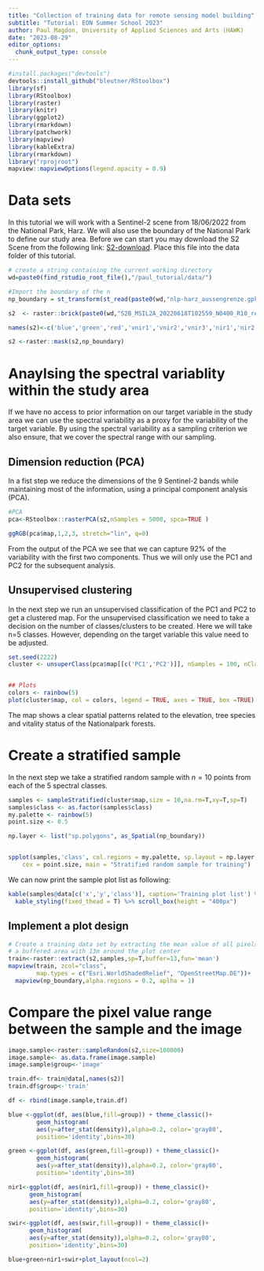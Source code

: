 ```yaml
---
title: "Collection of training data for remote sensing model building"
subtitle: "Tutorial: EON Summer School 2023"
author: Paul Magdon, University of Applied Sciences and Arts (HAWK)
date: "2023-08-29"
editor_options: 
  chunk_output_type: console
---
```




```r

#install.packages("devtools")
devtools::install_github("bleutner/RStoolbox")
library(sf)
library(RStoolbox)
library(raster)
library(knitr)
library(ggplot2)
library(rmarkdown)
library(patchwork)
library(mapview)
library(kableExtra)
library(rmarkdown)
library("rprojroot")
mapview::mapviewOptions(legend.opacity = 0.9)
```

# Data sets

In this tutorial we will work with a Sentinel-2 scene from 18/06/2022 from the
National Park, Harz. We will also use the boundary of the National Park to
define our study area. Before we can start you may download the S2 Scene from
the following link:
[S2-download](https://cloud.hawk.de/index.php/s/Sn2f8bg8GQEqJXR/download/S2B_MSIL2A_20220618T102559_N0400_R10_resampled_harz_np.tif).
Place this file into the data folder of this tutorial. 

```r
# create a string containing the current working directory
wd=paste0(find_rstudio_root_file(),"/paul_tutorial/data/")

#Import the boundary of the n
np_boundary = st_transform(st_read(paste0(wd,"nlp-harz_aussengrenze.gpkg")),25832)

s2  <- raster::brick(paste0(wd,"S2B_MSIL2A_20220618T102559_N0400_R10_resampled_harz_np.tif"))

names(s2)<-c('blue','green','red','vnir1','vnir2','vnir3','nir1','nir2','swir')

s2 <-raster::mask(s2,np_boundary)
```

# Anaylsing the spectral variablity within the study area


If we have no access to prior information on our target variable in the study
area we can use the spectral variability as a proxy for the variability of the
target variable. By using the spectral variability as a sampling criterion we 
also ensure, that we cover the spectral range with our sampling.

## Dimension reduction (PCA)

In a fist step we reduce the dimensions of the 9 Sentinel-2 bands while 
maintaining most of the information, using a principal component analysis (PCA).

```r

#PCA
pca<-RStoolbox::rasterPCA(s2,nSamples = 5000, spca=TRUE )

ggRGB(pca$map,1,2,3, stretch="lin", q=0)

```

From the output of the PCA we see that we can capture 92% of the variability
with the first two components. Thus we will only use the PC1 and PC2 for the 
subsequent analysis.

## Unsupervised clustering

In the next step we run an unsupervised classification of the PC1 and PC2 to get
a clustered map. For the unsupervised classification we need to take a decision
on the number of classes/clusters to be created. Here we will take n=5 classes.
However, depending on the target variable this value need to be adjusted.

```r

set.seed(2222)
cluster <- unsuperClass(pca$map[[c('PC1','PC2')]], nSamples = 100, nClasses = 5, nStarts = 5)


## Plots
colors <- rainbow(5)
plot(cluster$map, col = colors, legend = TRUE, axes = TRUE, box =TRUE)
```

The map shows a clear spatial patterns related to the elevation, tree species
and vitality status of the Nationalpark forests.

# Create a stratified sample

In the next step we take a stratified random sample with $n=10$ points from each
of the 5 spectral classes.

```r
samples <- sampleStratified(cluster$map,size = 10,na.rm=T,xy=T,sp=T)
samples$class <- as.factor(samples$class)
my.palette <- rainbow(5)
point.size <- 0.5

np.layer <- list("sp.polygons", as_Spatial(np_boundary))


spplot(samples,'class', col.regions = my.palette, sp.layout = np.layer,
    cex = point.size, main = "Stratified random sample for training")
```

We can now print the sample plot list as following:

```r

kable(samples@data[c('x','y','class')], caption='Training plot list') %>%
  kable_styling(fixed_thead = T) %>% scroll_box(height = "400px")
```

## Implement a plot design

```r
# Create a training data set by extracting the mean value of all pixels touching
# a buffered area with 13m around the plot center
train<-raster::extract(s2,samples,sp=T,buffer=13,fun='mean')
mapview(train, zcol="class",
        map.types = c("Esri.WorldShadedRelief", "OpenStreetMap.DE"))+
  mapview(np_boundary,alpha.regions = 0.2, aplha = 1)
```

# Compare the pixel value range between the sample and the image

```r
image.sample<-raster::sampleRandom(s2,size=100000)
image.sample<- as.data.frame(image.sample)
image.sample$group<-'image'

train.df<- train@data[,names(s2)]
train.df$group<-'train'

df <- rbind(image.sample,train.df)

blue <-ggplot(df, aes(blue,fill=group)) + theme_classic()+
        geom_histogram(
        aes(y=after_stat(density)),alpha=0.2, color='gray80',
        position='identity',bins=30)

green <-ggplot(df, aes(green,fill=group)) + theme_classic()+
        geom_histogram(
        aes(y=after_stat(density)),alpha=0.2, color='gray80',
        position='identity',bins=30)

nir1<-ggplot(df, aes(nir1,fill=group)) + theme_classic()+
      geom_histogram(
      aes(y=after_stat(density)),alpha=0.2, color='gray80',
      position='identity',bins=30)

swir<-ggplot(df, aes(swir,fill=group)) + theme_classic()+
      geom_histogram(
      aes(y=after_stat(density)),alpha=0.2, color='gray80',
      position='identity',bins=30)

blue+green+nir1+swir+plot_layout(ncol=2)
```
